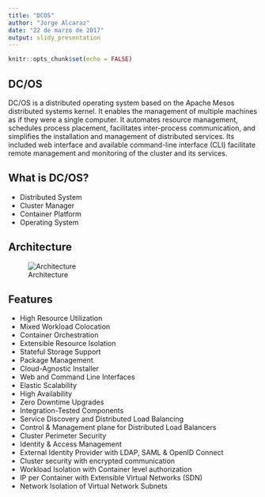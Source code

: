 ```yaml
---
title: "DCOS"
author: "Jorge Alcaraz"
date: "22 de marzo de 2017"
output: slidy_presentation
---
```


```r
knitr::opts_chunk$set(echo = FALSE)
```

## DC/OS

DC/OS is a distributed operating system based on the Apache Mesos distributed systems kernel. It enables the management of multiple machines as if they were a single computer. It automates resource management, schedules process placement, facilitates inter-process communication, and simplifies the installation and management of distributed services. Its included web interface and available command-line interface (CLI) facilitate remote management and monitoring of the cluster and its services.

## What is DC/OS?

* Distributed System
* Cluster Manager
* Container Platform
* Operating System

## Architecture

![Architecture](images/architecture.png)

## Features


* High Resource Utilization
* Mixed Workload Colocation
* Container Orchestration
* Extensible Resource Isolation
* Stateful Storage Support
* Package Management
* Cloud-Agnostic Installer
* Web and Command Line Interfaces
* Elastic Scalability
* High Availability
* Zero Downtime Upgrades
* Integration-Tested Components
* Service Discovery and Distributed Load Balancing
* Control & Management plane for Distributed Load Balancers
* Cluster Perimeter Security
* Identity & Access Management
* External Identity Provider with LDAP, SAML & OpenID Connect
* Cluster security with encrypted communication
* Workload Isolation with Container level authorization
* IP per Container with Extensible Virtual Networks (SDN)
* Network Isolation of Virtual Network Subnets

